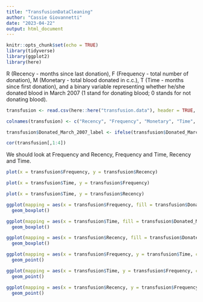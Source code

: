 ```yaml
---
title: "TransfusionDataCleaning"
author: "Cassie Giovannetti"
date: "2023-04-22"
output: html_document
---
```


```r
knitr::opts_chunk$set(echo = TRUE)
library(tidyverse)
library(ggplot2)
library(here)
```

R (Recency - months since last donation),
F (Frequency - total number of donation),
M (Monetary - total blood donated in c.c.),
T (Time - months since first donation), and
a binary variable representing whether he/she donated blood in March 2007 (1 stand for donating blood; 0 stands for not donating blood).


```r
transfusion <- read.csv(here::here("transfusion.data"), header = TRUE, sep = ",")
```


```r
colnames(transfusion) <- c("Recency", "Frequency", "Monetary", "Time", "Donated_March_2007")
```

```r
transfusion$Donated_March_2007_label <- ifelse(transfusion$Donated_March_2007 == 1, "Yes", "No")
```


```r
cor(transfusion[,1:4])
```

We should look at Frequency and Recency, Frequency and Time, Recency and Time. 

```r
plot(x = transfusion$Frequency, y = transfusion$Recency)
```

```r
plot(x = transfusion$Time, y = transfusion$Frequency)
```

```r
plot(x = transfusion$Time, y = transfusion$Recency)
```

```r
ggplot(mapping = aes(x = transfusion$Frequency, fill = transfusion$Donated_March_2007_label)) + 
  geom_boxplot()
```

```r
ggplot(mapping = aes(x = transfusion$Time, fill = transfusion$Donated_March_2007_label)) + 
  geom_boxplot()
```


```r
ggplot(mapping = aes(x = transfusion$Recency, fill = transfusion$Donated_March_2007_label)) + 
  geom_boxplot()
```


```r
ggplot(mapping = aes(x = transfusion$Frequency, y = transfusion$Time, color = transfusion$Donated_March_2007_label)) + 
  geom_point()
```

```r
ggplot(mapping = aes(x = transfusion$Time, y = transfusion$Frequency, color = transfusion$Donated_March_2007_label)) + 
  geom_point()
```
```r
ggplot(mapping = aes(x = transfusion$Recency, y = transfusion$Frequency, color = transfusion$Donated_March_2007_label)) + 
  geom_point()
```

